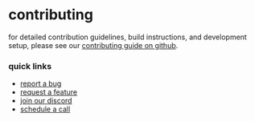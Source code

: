 # contributing

for detailed contribution guidelines, build instructions, and development setup, please see our [contributing guide on github](https://github.com/mediar-ai/skyprompt/blob/main/CONTRIBUTING.md).

### quick links

- [report a bug](https://github.com/mediar-ai/skyprompt/issues/new?labels=bug)
- [request a feature](https://github.com/mediar-ai/skyprompt/issues/new?labels=enhancement)
- [join our discord](https://discord.gg/du9ebuw7uq)
- [schedule a call](https://cal.com/louis030195/skyprompt)
